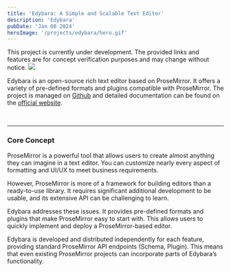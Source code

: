 ```yaml
---
title: 'Edybara: A Simple and Scalable Text Editor'
description: 'Edybara'
pubDate: 'Jan 08 2024'
heroImage: '/projects/edybara/hero.gif'
---
```



<Warning>
  This project is currently under development. The provided links and features are for concept verification purposes and may change without notice.
</Warning>

<Image width={720} height={332} src="/projects/edybara/hero.gif" />

Edybara is an open-source rich text editor based on ProseMirror. It offers a variety of pre-defined formats and plugins compatible with ProseMirror. The project is managed on [Github](https://github.com/winetree94/edybara) and detailed documentation can be found on the [official website](https://edybara.com).

<br />

---
### Core Concept

ProseMirror is a powerful tool that allows users to create almost anything they can imagine in a text editor. You can customize nearly every aspect of formatting and UI/UX to meet business requirements.

However, ProseMirror is more of a framework for building editors than a ready-to-use library. It requires significant additional development to be usable, and its extensive API can be challenging to learn.

Edybara addresses these issues. It provides pre-defined formats and plugins that make ProseMirror easy to start with. This allows users to quickly implement and deploy a ProseMirror-based editor.

Edybara is developed and distributed independently for each feature, providing standard ProseMirror API endpoints (Schema, Plugin). This means that even existing ProseMirror projects can incorporate parts of Edybara’s functionality.